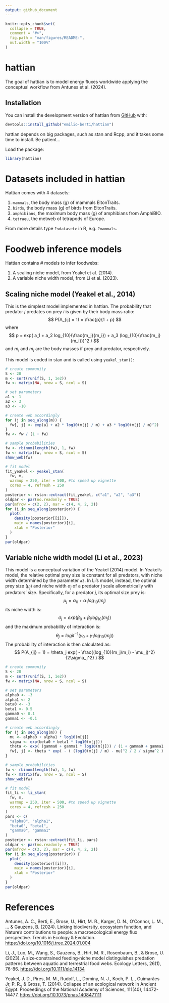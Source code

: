 ```yaml
---
output: github_document
---
```


<!-- README.md is generated from README.Rmd. Please edit that file -->

```r
knitr::opts_chunk$set(
  collapse = TRUE,
  comment = "#>",
  fig.path = "man/figures/README-",
  out.width = "100%"
)
```

# hattian

<!-- badges: start -->
<!-- badges: end -->

The goal of hattian is to model energy fluxes worldwide applying the conceptual workflow from Antunes et al. (2024).

## Installation

You can install the development version of hattian from [GitHub](https://github.com/) with:

``` r
devtools::install_github("emilio-berti/hattian")
```

hattian depends on big packages, such as stan and Rcpp, and it takes some time to install. Be patient...

Load the package:
```r
library(hattian)
```

# Datasets included in hattian

Hattian comes with # datasets:

  1. `mammals`, the body mass (g) of mammals EltonTraits.
  2. `birds`, the body mass (g) of birds from EltonTraits.
  3. `amphibians`, the maximum body mass (g) of amphibians from AmphiBIO.
  4. `tetraeu`, the metweb of tetrapods of Europe.

From more details type `?<dataset>` in R, e.g. `?mammals`.

# Foodweb inference models

Hattian contains # models to infer foodwebs:

  1. A scaling niche model, from Yeakel et al. (2014).
  2. A variable niche width model, from Li et al. (2023).

## Scaling niche model (Yeakel et al., 2014)

This is the simplest model implemented in hattian.
The probability that predator $j$ predates on prey $i$ is given by their body mass ratio:
$$
P(A_{ij} = 1) = \frac{p}{1 + p}
$$
where
$$
p = exp( a_1 + a_2 log_{10}(\frac{m_j}{m_i}) + a_3 (log_{10}(\frac{m_j}{m_i}))^2 )
$$
and $m_i$ and $m_j$ are the body masses if prey and predator, respectively.

This model is coded in stan and is called using `yeakel_stan()`:

```r
# create community
S <- 20
m <- sort(runif(S, 1, 1e2))
fw <- matrix(NA, nrow = S, ncol = S)

# set parameters
a1 <- 1
a2 <- 3
a3 <- -10

# create web accordingly
for (j in seq_along(m)) {
  fw[, j] <- exp(a1 + a2 * log10(m[j] / m) + a3 * log10(m[j] / m)^2)
}
fw <- fw / (1 + fw)

# sample probabilities
fw <- rbinom(length(fw), 1, fw)
fw <- matrix(fw, nrow = S, ncol = S)
show_web(fw)

# fit model
fit_yeakel <- yeakel_stan(
  fw, m,
  warmup = 250, iter = 500, #to speed up vignette
  cores = 4, refresh = 250
)
posterior <- rstan::extract(fit_yeakel, c("a1", "a2", "a3"))
oldpar <- par(no.readonly = TRUE)
par(mfrow = c(2, 2), mar = c(4, 4, 2, 2))
for (i in seq_along(posterior)) {
  plot(
    density(posterior[[i]]),
    main = names(posterior)[i],
    xlab = "Posterior"
  )
}
par(oldpar)
```

## Variable niche width model (Li et al., 2023)

This model is a conceptual variation of the Yeakel (2014) model.
In Yeakel's model, the relative optimal prey size is constant for all predators, with niche width determined by the parameter `a3`.
In Li's model, instead, the optimal prey size ($\mu_j$) and niche width $\sigma_j$ of a predator $j$ scale allometrically with predators' size.
Specifically, for a predator $j$, its optimal size prey is:
$$
\mu_j = \alpha_0 + \alpha_1 log_{10}(m_j)
$$
its niche width is:
$$
\sigma_j = exp(\beta_0 + \beta_1 log_{10}(m_j))
$$
and the maximum probability of interaction is:
$$
\theta_j = logit^{-1}(\gamma_0 + \gamma_1 log_{10}(m_j))
$$
The probability of interaction is then calculated as:
$$
P(A_{ij} = 1) = \theta_j exp( - \frac{(log_{10}(m_j/m_i) - \mu_j)^2}{2\sigma_j^2} )
$$

```r
# create community
S <- 20
m <- sort(runif(S, 1, 1e2))
fw <- matrix(NA, nrow = S, ncol = S)

# set parameters
alpha0 <- -3
alpha1 <- 2
beta0 <- -3
beta1 <- 0.5
gamma0 <- 0.1
gamma1 <- -0.1

# create web accordingly
for (j in seq_along(m)) {
  mu <- alpha0 + alpha1 * log10(m[j])
  sigma <- exp(beta0 + beta1 * log10(m[j]))
  theta <- exp( (gamma0 + gamma1 * log10(m[j])) / (1 + gamma0 + gamma1 * log10(m[j])) )
  fw[, j] <- theta * exp( - ( (log10(m[j] / m) - mu)^2 / 2 / sigma^2 ) )
}

# sample probabilities
fw <- rbinom(length(fw), 1, fw)
fw <- matrix(fw, nrow = S, ncol = S)
show_web(fw)

# fit model
fit_li <- li_stan(
  fw, m,
  warmup = 250, iter = 500, #to speed up vignette
  cores = 4, refresh = 250
)
pars <- c(
  "alpha0", "alpha1",
  "beta0", "beta1",
  "gamma0", "gamma1"
)
posterior <- rstan::extract(fit_li, pars)
oldpar <- par(no.readonly = TRUE)
par(mfrow = c(3, 2), mar = c(4, 4, 2, 2))
for (i in seq_along(posterior)) {
  plot(
    density(posterior[[i]]),
    main = names(posterior)[i],
    xlab = "Posterior"
  )
}
par(oldpar)
```

# References

Antunes, A. C., Berti, E., Brose, U., Hirt, M. R., Karger, D. N., O’Connor, L. M., ... & Gauzens, B. (2024). Linking biodiversity, ecosystem function, and Nature’s contributions to people: a macroecological energy flux perspective. Trends in Ecology & Evolution. <https://doi.org/10.1016/j.tree.2024.01.004>

Li, J., Luo, M., Wang, S., Gauzens, B., Hirt, M. R., Rosenbaum, B., & Brose, U. (2023). A size‐constrained feeding‐niche model distinguishes predation patterns between aquatic and terrestrial food webs. Ecology Letters, 26(1), 76-86. <https://doi.org/10.1111/ele.14134>

Yeakel, J. D., Pires, M. M., Rudolf, L., Dominy, N. J., Koch, P. L., Guimarães Jr, P. R., & Gross, T. (2014). Collapse of an ecological network in Ancient Egypt. Proceedings of the National Academy of Sciences, 111(40), 14472-14477. <https://doi.org/10.1073/pnas.1408471111>